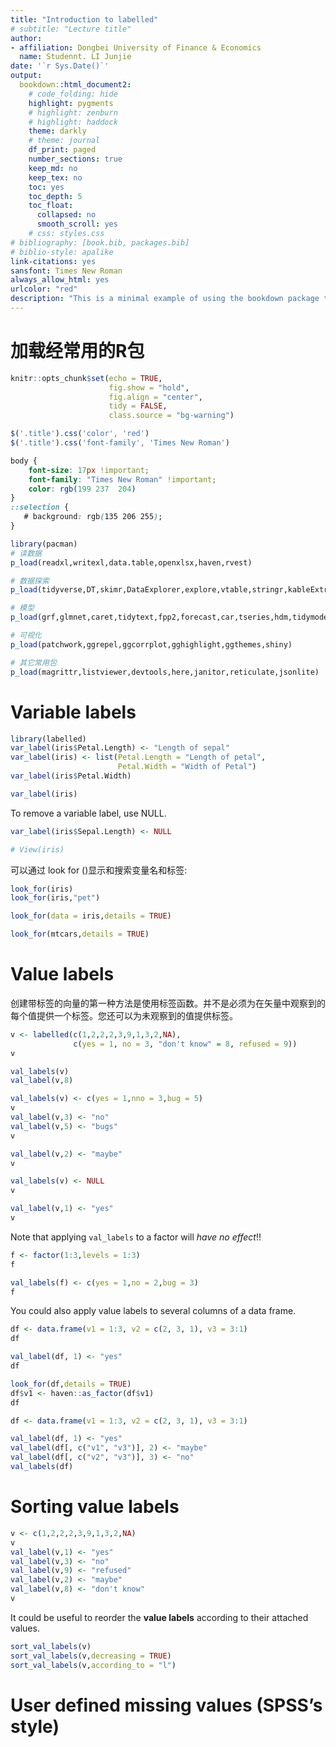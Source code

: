 ```yaml
--- 
title: "Introduction to labelled"
# subtitle: "Lecture title"
author:
- affiliation: Dongbei University of Finance & Economics
  name: Studennt. LI Junjie
date: '`r Sys.Date()`'
output:
  bookdown::html_document2:
    # code_folding: hide
    highlight: pygments
    # highlight: zenburn
    # highlight: haddock
    theme: darkly
    # theme: journal
    df_print: paged	
    number_sections: true
    keep_md: no
    keep_tex: no
    toc: yes
    toc_depth: 5
    toc_float:
      collapsed: no
      smooth_scroll: yes
    # css: styles.css
# bibliography: [book.bib, packages.bib]
# biblio-style: apalike
link-citations: yes
sansfont: Times New Roman
always_allow_html: yes
urlcolor: "red"
description: "This is a minimal example of using the bookdown package to write a book. The output format for this example is bookdown::gitbook."
---
```


# 加载经常用的R包


```r
knitr::opts_chunk$set(echo = TRUE,
                      fig.show = "hold",
                      fig.align = "center",
                      tidy = FALSE,
                      class.source = "bg-warning")
```

```js
$('.title').css('color', 'red')
$('.title').css('font-family', 'Times New Roman')
```

```css
body {
    font-size: 17px !important;
    font-family: "Times New Roman" !important;
    color: rgb(199 237	204)
}
::selection {
   # background: rgb(135 206 255);
}
```

```r
library(pacman)
# 读数据
p_load(readxl,writexl,data.table,openxlsx,haven,rvest)
```

```r
# 数据探索
p_load(tidyverse,DT,skimr,DataExplorer,explore,vtable,stringr,kableExtra,lubridate)
```

```r
# 模型
p_load(grf,glmnet,caret,tidytext,fpp2,forecast,car,tseries,hdm,tidymodels,broom)
```

```r
# 可视化
p_load(patchwork,ggrepel,ggcorrplot,gghighlight,ggthemes,shiny)
```

```r
# 其它常用包
p_load(magrittr,listviewer,devtools,here,janitor,reticulate,jsonlite)
```

# Variable labels

```r
library(labelled)
var_label(iris$Petal.Length) <- "Length of sepal"
var_label(iris) <- list(Petal.Length = "Length of petal",
                        Petal.Width = "Width of Petal")
var_label(iris$Petal.Width)
```

```r
var_label(iris)
```

To remove a variable label, use NULL.

```r
var_label(iris$Sepal.Length) <- NULL
```

```r
# View(iris)
```

可以通过 look for ()显示和搜索变量名和标签:

```r
look_for(iris)
look_for(iris,"pet")
```

```r
look_for(data = iris,details = TRUE)
```

```r
look_for(mtcars,details = TRUE)
```

# Value labels

创建带标签的向量的第一种方法是使用标签函数。并不是必须为在矢量中观察到的每个值提供一个标签。您还可以为未观察到的值提供标签。

```r
v <- labelled(c(1,2,2,2,3,9,1,3,2,NA), 
              c(yes = 1, no = 3, "don't know" = 8, refused = 9))
v
```

```r
val_labels(v)
val_label(v,8)
```

```r
val_labels(v) <- c(yes = 1,nno = 3,bug = 5)
v
val_label(v,3) <- "no"
val_label(v,5) <- "bugs"
v
```

```r
val_label(v,2) <- "maybe"
v
```

```r
val_labels(v) <- NULL
v
```

```r
val_label(v,1) <- "yes"
v
```

Note that applying `val_labels` to a factor will *have no effect*!!

```r
f <- factor(1:3,levels = 1:3)
f

val_labels(f) <- c(yes = 1,no = 2,bug = 3)
f
```

You could also apply value labels to several columns of a data frame.

```r
df <- data.frame(v1 = 1:3, v2 = c(2, 3, 1), v3 = 3:1)
df
```

```r
val_label(df, 1) <- "yes"
df
```

```r
look_for(df,details = TRUE)
df$v1 <- haven::as_factor(df$v1)
df
```

```r
df <- data.frame(v1 = 1:3, v2 = c(2, 3, 1), v3 = 3:1)

val_label(df, 1) <- "yes"
val_label(df[, c("v1", "v3")], 2) <- "maybe"
val_label(df[, c("v2", "v3")], 3) <- "no"
val_labels(df)
```

# Sorting value labels

```r
v <- c(1,2,2,2,3,9,1,3,2,NA)
v
val_label(v,1) <- "yes"
val_label(v,3) <- "no"
val_label(v,9) <- "refused"
val_label(v,2) <- "maybe"
val_label(v,8) <- "don't know"
v
```
It could be useful to reorder the **value labels** according to their attached values.

```r
sort_val_labels(v)
sort_val_labels(v,decreasing = TRUE)
sort_val_labels(v,according_to = "l")
```

# User defined missing values (SPSS’s style)


